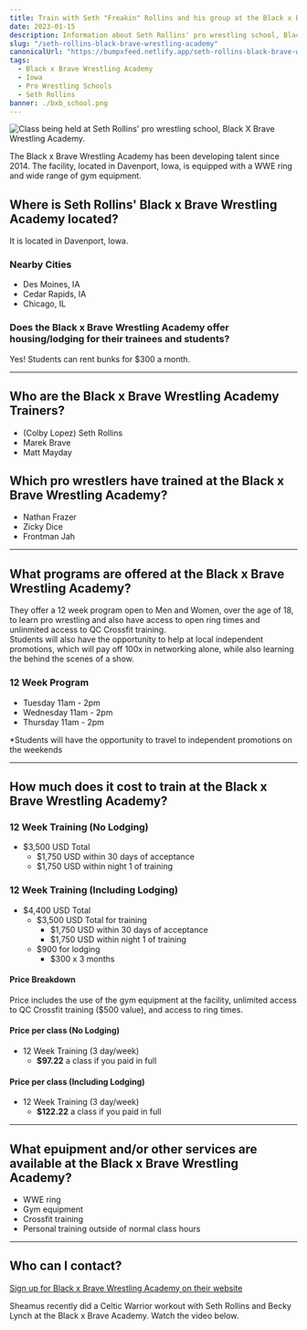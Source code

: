 ```yaml
---
title: Train with Seth "Freakin" Rollins and his group at the Black x Brave Wrestling Academy (Davenport, Iowa)
date: 2023-01-15
description: Information about Seth Rollins' pro wrestling school, Black x Brave Wrestling Academy, located in Davenport, Iowa. Learn more about their programs and the cost to attend.
slug: "/seth-rollins-black-brave-wrestling-academy"
canonicalUrl: "https://bumpxfeed.netlify.app/seth-rollins-black-brave-wrestling-academy"
tags:
  - Black x Brave Wrestling Academy
  - Iowa
  - Pro Wrestling Schools
  - Seth Rollins
banner: ./bxb_school.png
---
```


![Class being held at Seth Rollins' pro wrestling school, Black X Brave Wrestling Academy.](./bxb_school.png)

The Black x Brave Wrestling Academy has been developing talent since 2014. The facility, located in Davenport, Iowa, is equipped with a WWE ring and wide range of gym equipment.

## Where is Seth Rollins' Black x Brave Wrestling Academy located?
It is located in Davenport, Iowa. 


### Nearby Cities
* Des Moines, IA
* Cedar Rapids, IA
* Chicago, IL

### Does the Black x Brave Wrestling Academy offer housing/lodging for their trainees and students?
Yes! Students can rent bunks for $300 a month.

--- 

## Who are the Black x Brave Wrestling Academy Trainers?
* (Colby Lopez) Seth Rollins
* Marek Brave
* Matt Mayday

## Which pro wrestlers have trained at the Black x Brave Wrestling Academy?
* Nathan Frazer 
* Zicky Dice
* Frontman Jah

---

## What programs are offered at the Black x Brave Wrestling Academy?
They offer a 12 week program open to Men and Women, over the age of 18, to learn pro wrestling and also have access to open ring times and unlinmited access to QC Crossfit training.  
Students will also have the opportunity to help at local independent promotions, which will pay off 100x in networking alone, while also learning the behind the scenes of a show.

### 12 Week Program
* Tuesday 11am - 2pm
* Wednesday 11am - 2pm
* Thursday 11am - 2pm

*Students will have the opportunity to travel to independent promotions on the weekends

---

## How much does it cost to train at the Black x Brave Wrestling Academy?

### 12 Week Training (No Lodging)
* $3,500 USD Total
  * $1,750 USD within 30 days of acceptance
  * $1,750 USD within night 1 of training

### 12 Week Training (Including Lodging)
* $4,400 USD Total
  * $3,500 USD Total for training
    * $1,750 USD within 30 days of acceptance
    * $1,750 USD within night 1 of training
  * $900 for lodging
    * $300 x 3 months

#### Price Breakdown
Price includes the use of the gym equipment at the facility, unlimited access to QC Crossfit training ($500 value), and access to ring times.

#### Price per class (No Lodging)
* 12 Week Training (3 day/week)
  * **$97.22** a class if you paid in full 

#### Price per class (Including Lodging)
* 12 Week Training (3 day/week)
  * **$122.22** a class if you paid in full  

---

## What epuipment and/or other services are available at the Black x Brave Wrestling Academy?
* WWE ring
* Gym equipment
* Crossfit training
* Personal training outside of normal class hours

---

## Who can I contact?

[Sign up for Black x Brave Wrestling Academy on their website](https://www.blackandbravewrestling.com/new-page)

Sheamus recently did a Celtic Warrior workout with Seth Rollins and Becky Lynch at the Black x Brave Academy. Watch the video below.

<YouTube youTubeId="pkXgahV-OSs" />
